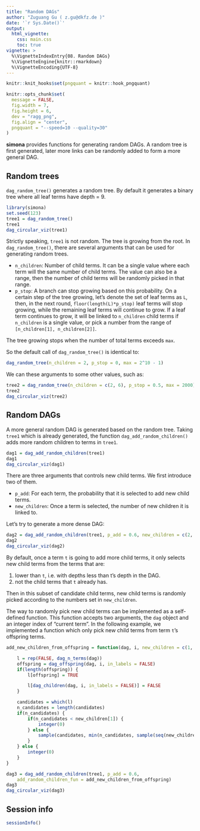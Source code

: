 ```yaml
---
title: "Random DAGs"
author: "Zuguang Gu ( z.gu@dkfz.de )"
date: '`r Sys.Date()`'
output: 
  html_vignette:
    css: main.css
    toc: true
vignette: >
  %\VignetteIndexEntry{08. Random DAGs}
  %\VignetteEngine{knitr::rmarkdown}
  %\VignetteEncoding{UTF-8}
---
```


```r
knitr::knit_hooks$set(pngquant = knitr::hook_pngquant)

knitr::opts_chunk$set(
  message = FALSE,
  fig.width = 7,
  fig.height = 6,
  dev = "ragg_png",
  fig.align = "center",
  pngquant = "--speed=10 --quality=30"
)
```

**simona** provides functions for generating random DAGs. A random tree
is first generated, later more links can be randomly added to form a more general DAG.

## Random trees

`dag_random_tree()` generates a random tree. By default it generates
a binary tree where all leaf terms have depth = 9.

```r
library(simona)
set.seed(123)
tree1 = dag_random_tree()
tree1
dag_circular_viz(tree1)
```

Strictly speaking, `tree1` is not random. The tree is growing from the root.
In `dag_random_tree()`, there are several arguments that can be used for
generating random trees.

- `n_children`: Number of child terms. It can be a single value where each term will
  the same number of child terms. The value can also be a range, then the number of
  child terms will be randomly picked in that range.
- `p_stop`: A branch can stop growing based on this probability. On a certain step
   of the tree growing, let's denote the set of leaf terms as `L`, then, in the next round,
   `floor(length(L)*p_stop)` leaf terms will stop growing, while the remaining leaf terms will
   continue to grow. If a leaf term continues to grow, it will be linked to `n_children` child
   terms if `n_children` is a single value, or pick a number from the range of `[n_children[1], n_children[2]]`.

The tree growing stops when the number of total terms exceeds `max`.

So the default call of `dag_random_tree()` is identical to:

```r
dag_random_tree(n_children = 2, p_stop = 0, max = 2^10 - 1)
```

We can these arguments to some other values, such as:

```r
tree2 = dag_random_tree(n_children = c(2, 6), p_stop = 0.5, max = 2000)
tree2
dag_circular_viz(tree2)
```

## Random DAGs

A more general random DAG is generated based on the random tree. Taking `tree1` which is already generated,
the function `dag_add_random_children()` adds more random children to terms in `tree1`.

```r
dag1 = dag_add_random_children(tree1)
dag1
dag_circular_viz(dag1)
```

There are three arguments that controls new child terms. We first introduce two of them.

- `p_add`: For each term, the probability that it is selected to add new child terms.
- `new_children`: Once a term is selected, the number of new children it is linked to.

Let's try to generate a more dense DAG:

```r
dag2 = dag_add_random_children(tree1, p_add = 0.6, new_children = c(2, 8))
dag2
dag_circular_viz(dag2)
```

By default, once a term `t` is going to add more child terms, it only selects new child terms from
the terms that are:

1. lower than `t`, i.e. with depths less than t's depth in the DAG.
2. not the child terms that `t` already has.

Then in this subset of candidate child terms, new child terms is randomly picked according to the numbers set in `new_children`.


The way to randomly pick new child terms can be implemented as a self-defined function. This function
accepts two arguments, the `dag` object and an integer index of "current term". In the following example,
we implemented a function which only pick new child terms from term `t`'s offspring terms.

```r
add_new_children_from_offspring = function(dag, i, new_children = c(1, 8)) {

    l = rep(FALSE, dag_n_terms(dag))
    offspring = dag_offspring(dag, i, in_labels = FALSE)
    if(length(offspring)) {
        l[offspring] = TRUE

        l[dag_children(dag, i, in_labels = FALSE)] = FALSE
    }

    candidates = which(l)
    n_candidates = length(candidates)
    if(n_candidates) {
        if(n_candidates < new_children[1]) {
            integer(0)
        } else {
            sample(candidates, min(n_candidates, sample(seq(new_children[1], new_children[2]), 1)))
        }
    } else {
        integer(0)
    }  
}

dag3 = dag_add_random_children(tree1, p_add = 0.6,
    add_random_children_fun = add_new_children_from_offspring)
dag3
dag_circular_viz(dag3)
```


## Session info

```r
sessionInfo()
```


<script src="jquery.min.js"></script>
<script src="jquery.sticky.js"></script>
<script>
$(document).ready(function(){
    $("#TOC").sticky({
        topSpacing: 0,
        zIndex:1000    
    })
    $("#TOC").on("sticky-start", function() {

        $("<p style='font-size:1.2em; padding-left:4px;'><a id='TOC-click'>Table of Content</a></p>").insertBefore($("#TOC ul:first-child"));
        $("#TOC-click").hover(function() {
            $(this).css("color", "#0033dd").css("cursor", "pointer");
            $("#TOC").children().first().next().show();
            $("#TOC").hover(function() {
                $(this).children().first().next().show();
            }, function() {
                $(this).children().first().next().hide();
                $("body").off("hover", "#TOC");
            })
        }, function() {
            $(this).css("color", "#0033dd");
        })
        $("#TOC").children().first().next().hide();

    })
    $("#TOC").on("sticky-end", function() {
        $("#TOC").children().first().remove();
        $("#TOC").children().first().show();
    })
});
</script>


